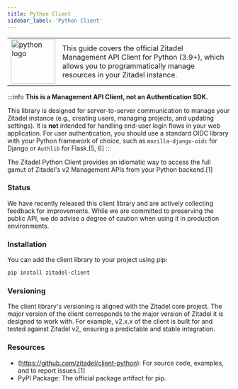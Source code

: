 ```yaml
---
title: Python Client
sidebar_label: 'Python Client'
---
```


<table>
	<tr>
		<td width="100px">
			<img width="100px" src="/docs/img/tech/python.svg" alt="python logo"/>
		</td>
		<td>
			This guide covers the official Zitadel Management API Client for Python (3.9+), which allows you to programmatically manage resources in your Zitadel instance.
		</td>
	</tr>
</table>

:::info
**This is a Management API Client, not an Authentication SDK.**

This library is designed for server-to-server communication to manage your Zitadel instance (e.g., creating users, managing projects, and updating settings). It is **not** intended for handling end-user login flows in your web application. For user authentication, you should use a standard OIDC library with your Python framework of choice, such as `mozilla-django-oidc` for Django or `Authlib` for Flask.[5, 6]
:::

The Zitadel Python Client provides an idiomatic way to access the full gamut of Zitadel's v2 Management APIs from your Python backend.[1]

### Status

We have recently released this client library and are actively collecting feedback for improvements.
While we are committed to preserving the public API, we do advise a degree of caution when using it
in production environments.

### Installation

You can add the client library to your project using pip:

```bash
pip install zitadel-client
```

### Versioning

The client library's versioning is aligned with the Zitadel core project.
The major version of the client corresponds to the major version of Zitadel it is designed to work with.
For example, v2.x.x of the client is built for and tested against Zitadel v2, ensuring a predictable and stable integration.

### Resources

- (https://github.com/zitadel/client-python): For source code, examples, and to report issues.[1]
- PyPI Package: The official package artifact for pip.
